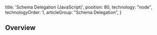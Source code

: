 
  title: 'Schema Delegation (JavaScript)',
  position: 80,
  technology: "node",
  technologyOrder: 1,
  articleGroup: "Schema Delegation",
}

## Overview